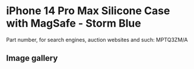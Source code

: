 # iPhone 14 Pro Max Silicone Case with MagSafe - Storm Blue

Part number, for search engines, auction websites and such: MPTQ3ZM/A

## Image gallery

<div style={{ width: "768px" }}>
  <GalleryComponent
    images={[
      {
        original: "/everysource/MPTQ3",
        thumbnail: "/everypreview/MPTQ3",
      },
      {
        original: "/everysource/MPTQ3_AV1",
        thumbnail: "/everypreview/MPTQ3_AV1",
      },
      {
        original: "/everysource/MPTQ3_AV2",
        thumbnail: "/everypreview/MPTQ3_AV2",
      },
      {
        original: "/everysource/MPTQ3_AV3",
        thumbnail: "/everypreview/MPTQ3_AV3",
      }
    ]}
  />
</div>